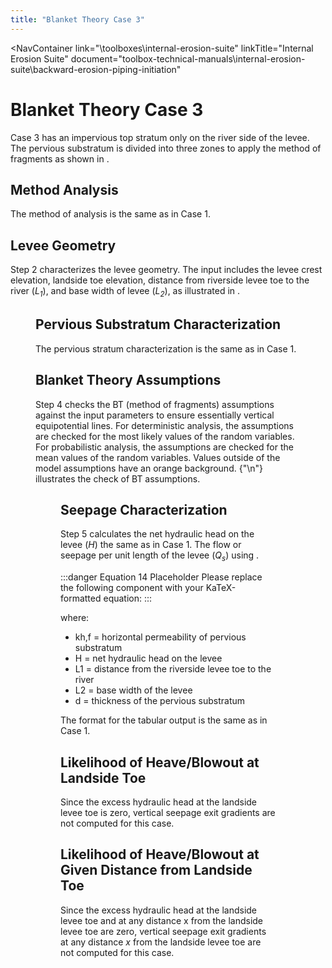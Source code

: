 ```yaml
---
title: "Blanket Theory Case 3"
---
```



<NavContainer 
  link="\toolboxes\internal-erosion-suite"
  linkTitle="Internal Erosion Suite"
  document="toolbox-technical-manuals\internal-erosion-suite\backward-erosion-piping-initiation"
></NavContainer>

# Blanket Theory Case 3

Case 3 has an impervious top stratum only on the river side of the levee. The pervious substratum is divided into three zones to apply the method of
fragments as shown in <FigReference figKey="figure-39" />.

## Method Analysis

The method of analysis is the same as in Case 1.

## Levee Geometry

Step 2 characterizes the levee geometry. The input includes the levee crest elevation, landside toe elevation, distance from riverside levee toe to
the river (<em>L<sub>1</sub></em>), and base width of levee (<em>L<sub>2</sub></em>), as illustrated in <FigReference figKey="figure-39" />.

<Figure
  figKey="figure-39"
  src="static\figures\toolbox-technical-manuals\internal-erosion-suite\backward-erosion-piping-initiation\v1.0/figures/figure39.png"
  alt="Step 5 of BT Case 4 worksheet: BT assumptions."
  caption="Step 5 of BT Case 4 worksheet: BT assumptions."
/>

## Pervious Substratum Characterization

The pervious stratum characterization is the same as in Case 1.

## Blanket Theory Assumptions

Step 4 checks the BT (method of fragments) assumptions against the input parameters to ensure essentially vertical equipotential lines. For
deterministic analysis, the assumptions are checked for the most likely values of the random variables. For probabilistic analysis, the assumptions
are checked for the mean values of the random variables. Values outside of the model assumptions have an orange background.
{"\n"}<FigReference figKey="figure-40" /> illustrates the check of BT assumptions.

<Figure
  figKey="figure-40"
  src="static\figures\toolbox-technical-manuals\internal-erosion-suite\backward-erosion-piping-initiation\v1.0/figures/figure40.png"
  alt="Step 2 of BT Case 5 worksheet: Levee geometry."
  caption="Step 2 of BT Case 5 worksheet: Levee geometry."
/>

## Seepage Characterization

Step 5 calculates the net hydraulic head on the levee (<em>H</em>) the same as in Case 1. The flow or seepage per unit length of the levee
(<em>Q<sub>s</sub></em>) using <EquationReference equationKey="equation-14" />.

:::danger Equation 14 Placeholder
Please replace the following component with your KaTeX-formatted equation:
<Equation
  equationKey="equation-14"
  equation="INSERT EQUATION HERE IN KaTeX FORMAT"
/>
:::

where:

- kh,f = horizontal permeability of pervious substratum
- H = net hydraulic head on the levee
- L1 = distance from the riverside levee toe to the river
- L2 = base width of the levee
- d = thickness of the pervious substratum

The format for the tabular output is the same as in Case 1.

## Likelihood of Heave/Blowout at Landside Toe

Since the excess hydraulic head at the landside levee toe is zero, vertical seepage exit gradients are not computed for this case.

## Likelihood of Heave/Blowout at Given Distance from Landside Toe

Since the excess hydraulic head at the landside levee toe and at any distance x from the landside levee toe are zero, vertical seepage exit gradients
at any distance <em>x</em> from the landside levee toe are not computed for this case.

<CitationFootnote />